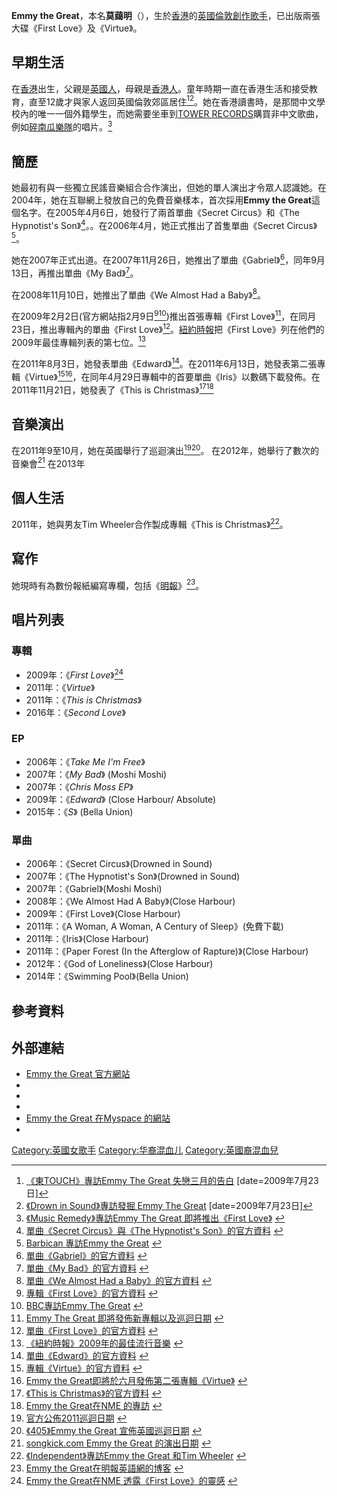 {{expand|time=2013-07-10T08:27:51+00:00}}
{{Infobox Musical artist
| Name = Emmy the Great
| Img = Emmy the Great UCL occupation 2010.jpg
| Background = solo_singer
| Birth_name = Emma-Lee Moss<br/>莫藹明
| Alias = 
| Born = 1984年<br>{{BHKG}}
| Origin = {{UK}}
| Genre = 反民謠<ref>[http://www.npr.org/templates/story/story.php?storyId=101031578 《NPR》專訪 Emmy the Great 反民謠音樂反擊] {{Wayback|url=http://www.npr.org/templates/story/story.php?storyId=101031578 |date=20130928002414 }}{{en}}[date=2009年7月23日]</ref>、[[民谣摇滚|民谣摇滚]]
| Occupation = [[創作歌手|創作歌手]]
| Years_active = 2005–現在
| Label = Fear And Records, Close Harbour
| Associated_acts = 
| 網站 = http://www.emmythegreat.com/ www.emmythegreat.com
}}
'''Emmy the Great'''{{BD|1984年|}}，本名'''莫藹明'''（{{lang-en|'''Emma-Lee Moss'''}}），生於[[香港|香港]]的[[英國|英國]][[倫敦|倫敦]][[創作歌手|創作歌手]]，已出版兩張大碟《First Love》及《Virtue》。

==早期生活==
在[[香港|香港]]出生，父親是[[英國人|英國人]]，母親是[[香港人|香港人]]。童年時期一直在香港生活和接受教育，直至12歲才與家人返回英國倫敦郊區居住<ref>[http://www.hkheadline.com/ent/ent_content.asp?contid=59625&srctype=g 《東TOUCH》專訪Emmy The Great 失戀三月的告白] {{Wayback|url=http://www.hkheadline.com/ent/ent_content.asp?contid=59625&srctype=g |date=20191016125854 }}[date=2009年7月23日]</ref><ref>[http://drownedinsound.com/in_depth/815775-discover--emmy-the-great 《Drown in Sound》專訪發掘 Emmy The Great] {{Wayback|url=http://drownedinsound.com/in_depth/815775-discover--emmy-the-great |date=20130929234100 }}{{en}}[date=2009年7月23日]</ref>。她在香港讀書時，是那間中文學校內的唯一一個外籍學生，而她需要坐車到[[TOWER_RECORDS|TOWER RECORDS]]購買非中文歌曲，例如[[碎南瓜樂隊|碎南瓜樂隊]]的唱片。<ref>[http://musicremedy.com/e/emmy-the-great/album/first-love-6437.html%20Music%20Remedy%20Interview%20with%20song%20explanation 《Music Remedy》專訪Emmy The Great 即將推出《First Love》] {{Wayback|url=http://musicremedy.com/e/emmy-the-great/album/first-love-6437.html%20Music%20Remedy%20Interview%20with%20song%20explanation |date=20120318073728 }}{{en}}</ref>

==簡歷==
她最初有與一些獨立民謠音樂組合合作演出，但她的單人演出才令眾人認識她。在2004年，她在互聯網上發放自己的免費音樂樣本{{Citation needed}}，首次採用'''Emmy the Great'''這個名字。在2005年4月6日，她發行了兩首單曲《Secret Circus》和《The Hypnotist's Son》<ref>[http://www.emmythegreat.com/details.aspx?id=2.27.Emmy-the-Great-Secret-Circus-The-Hypnotists-So 單曲《Secret Circus》與《The Hypnotist's Son》的官方資料] {{Webarchive|url=https://archive.is/20130701053956/http://www.emmythegreat.com/details.aspx?id=2.27.Emmy-the-Great-Secret-Circus-The-Hypnotists-So |date=2013-07-01 }}{{en}}</ref>。。在2006年4月，她正式推出了首隻單曲《Secret Circus》<ref>[http://www.barbican.org.uk/music/event-detail.asp?id=10122&pg=2672 Barbican 專訪Emmy the Great] {{Wayback|url=http://www.barbican.org.uk/music/event-detail.asp?id=10122&pg=2672 |date=20191016125855 }}{{en}}</ref>。

她在2007年正式出道。在2007年11月26日，她推出了單曲《Gabriel》<ref>[http://www.emmythegreat.com/details.aspx?id=2.25.Emmy-the-Great-Gabriel-Single 單曲《Gabriel》的官方資料] {{Webarchive|url=https://archive.is/20130701053917/http://www.emmythegreat.com/details.aspx?id=2.25.Emmy-the-Great-Gabriel-Single |date=2013-07-01 }}{{en}}</ref>，同年9月13日，再推出單曲《My Bad》<ref>[http://www.emmythegreat.com/details.aspx?id=2.26.Emmy-the-Great-My-Bad-EP 單曲《My Bad》的官方資料] {{Webarchive|url=https://archive.is/20130701053931/http://www.emmythegreat.com/details.aspx?id=2.26.Emmy-the-Great-My-Bad-EP |date=2013-07-01 }}{{en}}</ref>。

在2008年11月10日，她推出了單曲《We Almost Had a Baby》<ref>[http://www.emmythegreat.com/details.aspx?id=2.24.Emmy-the-Great-We-Almost-Had-A-Baby-Single 單曲《We Almost Had a Baby》的官方資料] {{Webarchive|url=https://archive.is/20130701053910/http://www.emmythegreat.com/details.aspx?id=2.24.Emmy-the-Great-We-Almost-Had-A-Baby-Single |date=2013-07-01 }}{{en}}</ref>。

在2009年2月2日(官方網站指2月9日<ref>[http://www.emmythegreat.com/details.aspx?id=2.30.Emmy-the-Great-First-Love-Album 專輯《First Love》的官方資料] {{Wayback|url=http://www.emmythegreat.com/details.aspx?id=2.30.Emmy-the-Great-First-Love-Album |date=20120109170703 }}{{en}}</ref><ref>[http://news.bbc.co.uk/2/hi/entertainment/7853618.stm BBC專訪Emmy The Great] {{Wayback|url=http://news.bbc.co.uk/2/hi/entertainment/7853618.stm |date=20130126124150 }}{{en}}</ref>)推出首張專輯《First Love》<ref>[http://www.nme.com/news/emmy-the-great/41903 Emmy The Great 即將發佈新專輯以及巡迴日期] {{Wayback|url=http://www.nme.com/news/emmy-the-great/41903 |date=20110321020038 }}{{en}}</ref>，在同月23日，推出專輯內的單曲《First Love》<ref>[http://www.emmythegreat.com/details.aspx?id=2.23.Emmy-the-Great-First-Love-Single 單曲《First Love》的官方資料] {{Webarchive|url=https://archive.is/20130701053932/http://www.emmythegreat.com/details.aspx?id=2.23.Emmy-the-Great-First-Love-Single |date=2013-07-01 }}{{en}}</ref>。[[紐約時報|紐約時報]]把《First Love》列在他們的2009年最佳專輯列表的第七位。<ref>[http://www.nytimes.com/2009/12/20/arts/music/20caramanica.html?_r=0 《紐約時報》2009年的最佳流行音樂] {{Wayback|url=http://www.nytimes.com/2009/12/20/arts/music/20caramanica.html?_r=0 |date=20190216005024 }}{{en}}</ref>

在2011年8月3日，她發表單曲《Edward》<ref>[http://www.emmythegreat.com/details.aspx?id=2.28.Emmy-the-Great-Edward-EP 單曲《Edward》的官方資料] {{Webarchive|url=https://archive.is/20130701053855/http://www.emmythegreat.com/details.aspx?id=2.28.Emmy-the-Great-Edward-EP |date=2013-07-01 }}{{en}}</ref>。在2011年6月13日，她發表第二張專輯《Virtue》<ref>[http://www.emmythegreat.com/details.aspx?id=2.33.Emmy-the-Great-Virtue-Album 專輯《Virtue》的官方資料] {{Wayback|url=http://www.emmythegreat.com/details.aspx?id=2.33.Emmy-the-Great-Virtue-Album |date=20130908050523 }}{{en}}</ref><ref>[http://www.nme.com/news/emmy-the-great/56043 Emmy the Great即將於六月發佈第二張專輯《Virtue》] {{Wayback|url=http://www.nme.com/news/emmy-the-great/56043 |date=20120102054907 }}{{en}}</ref>，在同年4月29日專輯中的首要單曲《Iris》以數碼下載發佈。在2011年11月21日，她發表了《This is Christmas》<ref>[http://www.emmythegreat.com/details.aspx?id=2.93.Emmy-the-Great-Emmy-the-Great-Tim-Wheeler-Prese 《This is Christmas》的官方資料] {{Webarchive|url=https://archive.is/20130701053851/http://www.emmythegreat.com/details.aspx?id=2.93.Emmy-the-Great-Emmy-the-Great-Tim-Wheeler-Prese |date=2013-07-01 }}{{en}}</ref><ref>[http://www.nme.com/news/emmy-the-great/60871 Emmy the Great在NME 的專訪] {{Wayback|url=http://www.nme.com/news/emmy-the-great/60871 |date=20130525073522 }}{{en}}</ref>

==音樂演出==
在2011年9至10月，她在英國舉行了巡迴演出<ref>[http://www.songkick.com/artists/317283-emmy-the-great 官方公佈2011巡迴日期] {{Wayback|url=http://www.songkick.com/artists/317283-emmy-the-great |date=20130514073444 }}{{en}}</ref><ref>[http://thefourohfive.com/news/article/emmy-the-great-announces-uk-tour-dates-new-single 《405》Emmy the Great 宣佈英國巡迴日期] {{Wayback|url=http://thefourohfive.com/news/article/emmy-the-great-announces-uk-tour-dates-new-single |date=20120429221651 }}{{en}}</ref>。
在2012年，她舉行了數次的音樂會<ref>[http://www.songkick.com/artists/317283-emmy-the-great/gigography?page=2 songkick.com Emmy the Great 的演出日期] {{Wayback|url=http://www.songkick.com/artists/317283-emmy-the-great/gigography?page=2 |date=20190216005025 }}{{en}}</ref>
在2013年

==個人生活==
2011年，她與男友Tim Wheeler合作製成專輯《This is Christmas》<ref>[http://www.independent.co.uk/arts-entertainment/music/reviews/emmy-the-great--tim-wheeler-the-scala-london-8428537.html 《Independent》專訪Emmy the Great 和Tim Wheeler] {{Wayback|url=http://www.independent.co.uk/arts-entertainment/music/reviews/emmy-the-great--tim-wheeler-the-scala-london-8428537.html |date=20131013061421 }}{{en}}</ref>。

==寫作==
她現時有為數份報紙編寫專欄，包括《[[明報|明報]]》<ref>[http://english.mingpao.com/cfm/database4.cfm?Keyword=emmy+the+great Emmy the Great在明報英語網的博客] {{Wayback|url=http://english.mingpao.com/cfm/database4.cfm?Keyword=emmy+the+great |date=20120525195014 }}{{en}}</ref>。

== 唱片列表 ==
=== 專輯 ===
* 2009年：《''First Love''》<ref>[http://www.nme.com/news/emmy-the-great/52242 Emmy the Great在NME 透露《First Love》的靈感] {{Wayback|url=http://www.nme.com/news/emmy-the-great/52242 |date=20110320055206 }}{{en}}</ref>
* 2011年：《''Virtue''》
* 2011年：《''This is Christmas''》
* 2016年：《''Second Love''》

=== EP ===
* 2006年：《''Take Me I'm Free''》
* 2007年：《''My Bad''》 (Moshi Moshi)
* 2007年：《''Chris Moss EP''》
* 2009年：《''Edward''》 (Close Harbour/ Absolute)
* 2015年：《''S''》 (Bella Union)

=== 單曲 ===
* 2006年：《Secret Circus》(Drowned in Sound)
* 2007年：《The Hypnotist's Son》(Drowned in Sound)
* 2007年：《Gabriel》(Moshi Moshi)
* 2008年：《We Almost Had A Baby》(Close Harbour)
* 2009年：《First Love》(Close Harbour)
* 2011年：《A Woman, A Woman, A Century of Sleep》(免費下載)
* 2011年：《Iris》(Close Harbour)
* 2011年：《Paper Forest (In the Afterglow of Rapture)》(Close Harbour)
* 2012年：《God of Loneliness》(Close Harbour)
* 2014年：《Swimming Pool》(Bella Union)

==參考資料==
{{Reflist|colwidth=30em}}

== 外部連結 ==
* [http://www.emmythegreat.com/ Emmy the Great 官方網站]{{Wayback|url=http://www.emmythegreat.com/ |date=20111126074817 }}
* {{Facebook|Emmy-The-Great}}
* {{Instagram|emmy_the_great}}
* {{Twitter|emmy_the_great}}
* [http://www.myspace.com/emmythegreat Emmy the Great 在Myspace 的網站]{{Wayback|url=http://www.myspace.com/emmythegreat |date=20111107152833 }}
* {{Youtube|EmmyTheGreatOfficial}}

{{Authority control}}

{{DEFAULTSORT:Emmy The Great}}
[[Category:英國女歌手|Category:英國女歌手]]
[[Category:华裔混血儿|Category:华裔混血儿]]
[[Category:英國裔混血兒|Category:英國裔混血兒]]